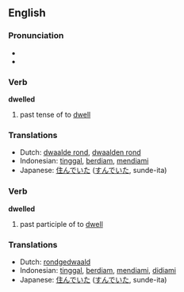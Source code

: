 ==English==

===Pronunciation===
* {{IPA|/'dwεlt/}}
* {{audio|en-us-dwelled.ogg|Audio (US)}}

===Verb===
'''dwelled'''

# past tense of to [[dwell]]

===Translations===
{{rfc-level|Translations at L3+ (AutoFormat would have corrected level of Translations)}}
* Dutch: [[dwaalde rond]], [[dwaalden rond]]
* Indonesian: [[tinggal]], [[diam|berdiam]], [[diam|mendiami]]
* Japanese: [[住んでいた]] ([[すんでいた]], sunde-ita)

===Verb===
'''dwelled'''

# past participle of to [[dwell]]

===Translations===
* Dutch: [[rondgedwaald]]
* Indonesian: [[tinggal]], [[diam|berdiam]], [[diam|mendiami]], [[diam|didiami]]
* Japanese: [[住んでいた]] ([[すんでいた]], sunde-ita)